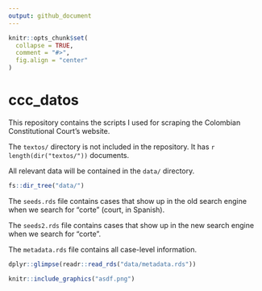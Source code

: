 ```yaml
---
output: github_document
---
```


<!-- README.md is generated from README.Rmd. Please edit that file -->

```r
knitr::opts_chunk$set(
  collapse = TRUE,
  comment = "#>",
  fig.align = "center"
)
```

# ccc_datos

<!-- badges: start -->
<!-- badges: end -->

This repository contains the scripts I used for scraping the Colombian Constitutional Court's website.

The `textos/` directory is not included in the repository. It has `r length(dir("textos/"))` documents.

All relevant data will be contained in the `data/` directory.

```r
fs::dir_tree("data/")
```

The `seeds.rds` file contains cases that show up in the old search engine when we search for "corte" (court, in Spanish).

The `seeds2.rds` file contains cases that show up in the new search engine when we search for "corte".

The `metadata.rds` file contains all case-level information.

```r
dplyr::glimpse(readr::read_rds("data/metadata.rds"))
```


```r
knitr::include_graphics("asdf.png")
```





